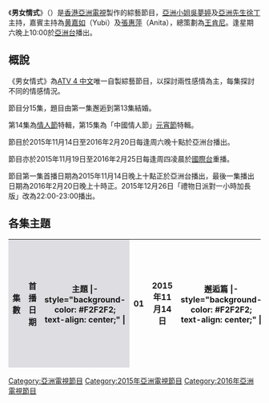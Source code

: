 {{In-progress_tvshow|男女情式}}
{{亞視節目
|中文節目名 = 男女情式
|英文節目名 ={{lang|en|Love in Formula}}
|圖像 = 
|別名 =
|類型 = 綜藝
|原創 = 
|主持 = 
|監製 = [[吳永高|吳永高]]
|編導 = 
|助理編導 = 
|製作人 = 
|編劇 = 
|編審 = 
|故事 = 
|演出 = 
|配音 = 
|旁白 = 
|海外推出日期 = 
|主題音樂 = 
|主題曲 = 
|作曲 = 
|填詞 = 
|主唱 = 
|國家 = {{HK}}
|語言 = [[國語|國語]]
|季數 = 
|系列數 = 
|輯數 = 
|集數 = 
|每集列表 = 
|製作年份 = 2015年-2016年
|執行製作 = 
|製作統籌 = 
|副製作人 =
|共同製作人 =
|剪輯 =
|外景 =
|機位 =
|每集長 =
|製作公司=[[亞洲電視|亞洲電視]]
|aTV-12播出日期 = 2015年11月14日－2016年2月20日
|aTV-12视频制式 = [[16:9|16:9]] [[HDTV|HDTV]] [[1080i|1080i]]
|aTV-12音频制式 = [[立體聲|立體聲]]
|aTV-12播出時間 = 逢星期六晚上22:00-22:30
|官方網站 = 
|imdb_id =
|tv_com_id =
}}

《'''男女情式'''》（{{lang-en|'''Love in Formula'''}}）是[[香港|香港]][[亞洲電視|亞洲電視]]製作的綜藝節目，[[亞洲小姐|亞洲小姐]][[吳夢婷|吳夢婷]]及[[亞洲先生|亞洲先生]][[徐丁|徐丁]]主持，嘉賓主持為[[黄嘉如|黄嘉如]]（Yubi）及[[張惠萍|張惠萍]]（Anita），總策劃為[[王肯尼|王肯尼]]。逢星期六晚上10:00於[[亞洲電視亞洲台|亞洲台]]播出。

==概說==
《男女情式》為[[ATV_4_中文|ATV 4 中文]]唯一自製綜藝節目，以探討兩性感情為主，每集探討不同的情感情況。

節目分15集，題目由第一集邂逅到第13集結婚。

第14集為[[情人節|情人節]]特輯，第15集為「中國情人節」[[元宵節_(華人)|元宵節]]特輯。

節目於2015年11月14日至2016年2月20日每逢周六晚十點於亞洲台播出。

節目亦於2015年11月19日至2016年2月25日每逢周四凌晨於[[亞洲電視國際台|國際台]]重播。

節目第一集首播日期為2015年11月14日晚上十點正於亞洲台播出，最後一集播出日期為2016年2月20日晚上十時正。2015年12月26日「禮物日派對一小時加長版」改為22:00-23:00播出。

== 各集主題 ==
{{动态列表}}
{| class="wikitable"
|-
!width="30"style="background-color:#DEDDE2"|集數
!width="180"style="background-color:#DEDDE2"|首播日期
!width="120"style="background-color:#DEDDE2"|主題
|- style="background-color: #F2F2F2; text-align: center;" |
| 01 || 2015年11月14日 ||  邂逅篇
|- style="background-color: #F2F2F2; text-align: center;" |
| 02 || 2015年11月21日 ||  約會篇
|- style="background-color: #F2F2F2; text-align: center;" |
| 03 || 2015年11月28日 ||  表白篇
|- style="background-color: #F2F2F2; text-align: center;" |
| 04 || 2015年12月5日 ||  撒嬌篇
|- style="background-color: #F2F2F2; text-align: center;" |
| 05 || 2015年12月12日 || 裝傻篇
|- style="background-color: #F2F2F2; text-align: center;" |
| 06 || 2015年12月19日 ||  撒謊篇
|- style="background-color: #F2F2F2; text-align: center;" |
| 07 || 2015年12月26日 ||  禮物日一小時加長版
|- style="background-color: #F2F2F2; text-align: center;" |
| 08 || 2016年1月2日 ||  吵架篇
|- style="background-color: #F2F2F2; text-align: center;" |
| 09 || 2016年1月9日 || 失戀篇
|- style="background-color: #F2F2F2; text-align: center;" |
| 10 || 2016年1月16日 ||  復合篇
|- style="background-color: #F2F2F2; text-align: center;" |
| 11 || 2016年1月23日 ||  求婚篇
|- style="background-color: #F2F2F2; text-align: center;" |
| 12 || 2016年1月30日 ||  訂婚篇
|- style="background-color: #F2F2F2; text-align: center;" |
| 13 || 2016年2月6日 ||  結緍篇
|- style="background-color: #F2F2F2; text-align: center;" |
| 14 || 2016年2月13日 ||  情人節特輯
|- style="background-color: #F2F2F2; text-align: center;" |
| 15 || 2016年2月20日 ||  中國情人節元宵特輯
|}

[[Category:亞洲電視節目|Category:亞洲電視節目]]
[[Category:2015年亞洲電視節目|Category:2015年亞洲電視節目]]
[[Category:2016年亞洲電視節目|Category:2016年亞洲電視節目]]